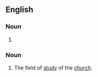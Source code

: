 ==English==

===Noun===
{{head|en|noun form}}

# {{plural of|ecclesiastic|lang=en}}

===Noun===
{{en-noun|-}}

# The field of [[study]] of the [[church]].